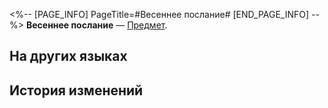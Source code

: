 <%-- [PAGE_INFO]
PageTitle=#Весеннее послание#
[END_PAGE_INFO] --%>
{{Предмет Инфобокс
|id          = 1131001
|Изображение = Предмет Весеннее послание.png
|Тип         = 
|Инвентарь   = 
|Редкость    = 5
|Эффект      = 
|Описание    = Можно поменять костюм Светлячка
|Источник1   = [[Магазин «Витрина моды»]]
}}
'''Весеннее послание''' — [[Предмет]].

==На других языках==
{{На других языках
|en   = Spring Missive
|zhs  = 春日手信
|zht  = 春日手信
|ja   = 春の贈り物
|ko   = 봄날의 선물
|es   = Regalo de primavera
|fr   = Missive du printemps
|ru   = Весеннее послание
|th   = จดหมายวันใบไม้ผลิ
|vi   = Thư Tay Ngày Xuân
|de   = Frühlingsgeschenk
|id   = Spring Missive
|pt   = Bilhete de Primavera
}}

==История изменений==
{{История изменений|3.5}}